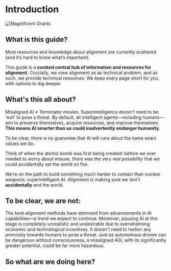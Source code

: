 
# Introduction

![Magnificent Grants](../assets/magnificent-grants-image.png)

## What is this guide?

Most resources and knowledge about alignment are currently scattered (and it’s hard to know what’s important).

This guide is a <b>curated central hub of information and resources for alignment.</b> Crucially, we view alignment as as technical problem, and as such, we provide technical resources. We keep every page short for you, with options to dig deeper.

## What's this all about?

Misaligned AI ≠ Terminator movies. Superintelligence doesn't need to be 'evil' to pose a threat. By default, all intelligent agents—including
humans—aim to preserve themselves, acquire resources, and improve themselves. <b>This means AI smarter than us could inadvertently endanger humanity.</b>

To be clear, there is <span className='font-bold'>no guarantee</span> that AI will care about the same exact values we do.

Think of when the atomic bomb was first being created: before we ever needed to worry about misuse, there was the very real possibility that we could accidentally set the world on fire.

We’re on the path to build something much harder to contain than nuclear weapons: superintelligent AI. Alignment is making sure we don’t <b>accidentally</b> end the world.

## To be clear, we are not:

<div className='space-y-10'>
<FalseCard title='We do NOT advocate for slowing or pausing AI capabilities research.'>
    The best alignment methods have stemmed from advancements in AI capabilities—a trend we expect to continue. Moreover, pausing AI at this stage is completely unrealistic and undesirable due to overwhelming economic and
    technological incentives.
</FalseCard>

<FalseCard title='We are NOT suggesting that a misaligned AGI must possess consciousness or even seem as intelligent as a cat or dog.'>
    It doesn't need to harbor any animosity towards humans to pose a threat. Just as autonomous drones can be dangerous without consciousness, a misaligned AGI, with its significantly greater potential, could be far more
    hazardous.
</FalseCard>
</div>

## So what are we doing here?

<Values />
